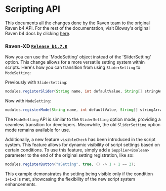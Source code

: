 # Scripting API
This documents all the changes done by the Raven team to the original Raven b4 API. For the rest of the documentation, visit Blowsy's original Raven b4 docs by clicking [here](https://blowsy.gitbook.io/raven).

### Raven-XD [`Release b1.7.0`](https://github.com/xia-mc/Raven-XD/releases/tag/b1.7.0)
Now you can use the 'ModeSetting' object instead of the 'SliderSetting' option. This change allows for a more versatile setting system within scripts. Here's how you can transition from using `SliderSetting` to `ModeSetting`:

Previously with `SliderSetting`:
```java
modules.registerSlider(String name, int defaultValue, String[] stringArray);
```

Now with `ModeSetting`:
```java
modules.registerMode(String name, int defaultValue, String[] stringArray);
```

The `ModeSetting` API is similar to the `SliderSetting` option mode, providing a seamless transition for developers. Meanwhile, the old `SliderSetting` option mode remains available for use.

Additionally, a new feature `visibleCheck` has been introduced in the script system. This feature allows for dynamic visibility of script settings based on certain conditions. To use this feature, simply add a `Supplier<Boolean>` parameter to the end of the original setting registration, like so:
```java
modules.registerButton("aSetting", true, () -> 1 + 1 == 2);
```
This example demonstrates the setting being visible only if the condition `1+1=2` is met, showcasing the flexibility of the new script system enhancements.